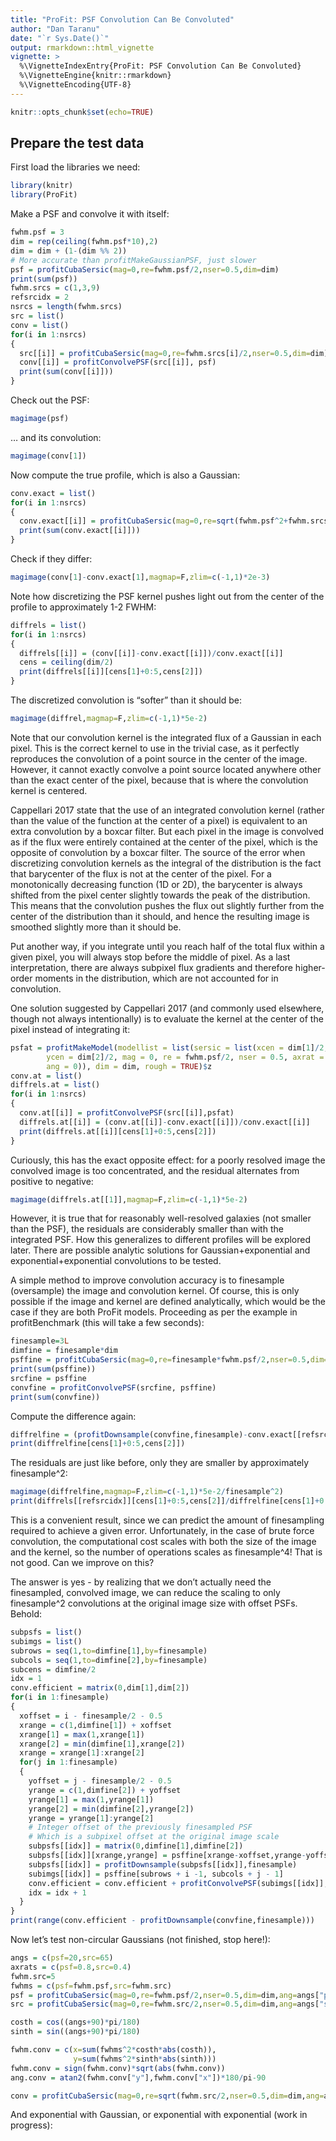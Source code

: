 ```yaml
---
title: "ProFit: PSF Convolution Can Be Convoluted"
author: "Dan Taranu"
date: "`r Sys.Date()`"
output: rmarkdown::html_vignette
vignette: >
  %\VignetteIndexEntry{ProFit: PSF Convolution Can Be Convoluted}
  %\VignetteEngine{knitr::rmarkdown}
  %\VignetteEncoding{UTF-8}
---
```


```r
knitr::opts_chunk$set(echo=TRUE)
```

## Prepare the test data

First load the libraries we need:

```r
library(knitr)
library(ProFit)
```

Make a PSF and convolve it with itself:

```r
fwhm.psf = 3
dim = rep(ceiling(fwhm.psf*10),2)
dim = dim + (1-(dim %% 2))
# More accurate than profitMakeGaussianPSF, just slower
psf = profitCubaSersic(mag=0,re=fwhm.psf/2,nser=0.5,dim=dim)
print(sum(psf))
fwhm.srcs = c(1,3,9)
refsrcidx = 2
nsrcs = length(fwhm.srcs)
src = list()
conv = list()
for(i in 1:nsrcs) 
{
  src[[i]] = profitCubaSersic(mag=0,re=fwhm.srcs[i]/2,nser=0.5,dim=dim)
  conv[[i]] = profitConvolvePSF(src[[i]], psf)
  print(sum(conv[[i]]))
}
```

Check out the PSF:

```r
magimage(psf)
```

... and its convolution:

```r
magimage(conv[1])
```

Now compute the true profile, which is also a Gaussian:

```r
conv.exact = list()
for(i in 1:nsrcs) 
{
  conv.exact[[i]] = profitCubaSersic(mag=0,re=sqrt(fwhm.psf^2+fwhm.srcs[i]^2)/2,nser=0.5,dim=dim)
  print(sum(conv.exact[[i]]))
}
```

Check if they differ:

```r
magimage(conv[1]-conv.exact[1],magmap=F,zlim=c(-1,1)*2e-3)
```

Note how discretizing the PSF kernel pushes light out from the center of the profile to approximately 1-2 FWHM:

```r
diffrels = list()
for(i in 1:nsrcs)
{
  diffrels[[i]] = (conv[[i]]-conv.exact[[i]])/conv.exact[[i]]
  cens = ceiling(dim/2)
  print(diffrels[[i]][cens[1]+0:5,cens[2]]) 
}
```

The discretized convolution is "softer" than it should be:

```r
magimage(diffrel,magmap=F,zlim=c(-1,1)*5e-2)
```

Note that our convolution kernel is the integrated flux of a Gaussian in each pixel. This is the correct kernel to use in the trivial case, as it perfectly reproduces the convolution of a point source in the center of the image. However, it cannot exactly convolve a point source located anywhere other than the exact center of the pixel, because that is where the convolution kernel is centered.

Cappellari 2017 state that the use of an integrated convolution kernel (rather than the value of the function at the center of a pixel) is equivalent to an extra convolution by a boxcar filter. But each pixel in the image is convolved as if the flux were entirely contained at the center of the pixel, which is the opposite of convolution by a boxcar filter. The source of the error when discretizing convolution kernels as the integral of the distribution is the fact that barycenter of the flux is not at the center of the pixel. For a monotonically decreasing function (1D or 2D), the barycenter is always shifted from the pixel center slightly towards the peak of the distribution. This means that the convolution pushes the flux out slightly further from the center of the distribution than it should, and hence the resulting image is smoothed slightly more than it should be.

Put another way, if you integrate until you reach half of the total flux within a given pixel, you will always stop before the middle of pixel. As a last interpretation, there are always subpixel flux gradients and therefore higher-order moments in the distribution, which are not accounted for in convolution.

One solution suggested by Cappellari 2017 (and commonly used elsewhere, though not always intentionally) is to evaluate the kernel at the center of the pixel instead of integrating it:

```r
psfat = profitMakeModel(modellist = list(sersic = list(xcen = dim[1]/2, 
        ycen = dim[2]/2, mag = 0, re = fwhm.psf/2, nser = 0.5, axrat = 1, 
        ang = 0)), dim = dim, rough = TRUE)$z
conv.at = list()
diffrels.at = list()
for(i in 1:nsrcs)
{
  conv.at[[i]] = profitConvolvePSF(src[[i]],psfat)
  diffrels.at[[i]] = (conv.at[[i]]-conv.exact[[i]])/conv.exact[[i]]
  print(diffrels.at[[i]][cens[1]+0:5,cens[2]])
}
```

Curiously, this has the exact opposite effect: for a poorly resolved image the convolved image is too concentrated, and the residual alternates from positive to negative:

```r
magimage(diffrels.at[[1]],magmap=F,zlim=c(-1,1)*5e-2)
```

However, it is true that for reasonably well-resolved galaxies (not smaller than the PSF), the residuals are considerably smaller than with the integrated PSF. How this generalizes to different profiles will be explored later. There are possible analytic solutions for Gaussian+exponential and exponential+exponential convolutions to be tested.

A simple method to improve convolution accuracy is to finesample (oversample) the image and convolution kernel. Of course, this is only possible if the image and kernel are defined analytically, which would be the case if they are both ProFit models. Proceeding as per the example in profitBenchmark (this will take a few seconds):

```r
finesample=3L
dimfine = finesample*dim
psffine = profitCubaSersic(mag=0,re=finesample*fwhm.psf/2,nser=0.5,dim=dimfine)
print(sum(psffine))
srcfine = psffine
convfine = profitConvolvePSF(srcfine, psffine)
print(sum(convfine))
```

Compute the difference again:

```r
diffrelfine = (profitDownsample(convfine,finesample)-conv.exact[[refsrcidx]])/conv.exact[[refsrcidx]]
print(diffrelfine[cens[1]+0:5,cens[2]])
```

The residuals are just like before, only they are smaller by approximately finesample^2:

```r
magimage(diffrelfine,magmap=F,zlim=c(-1,1)*5e-2/finesample^2)
print(diffrels[[refsrcidx]][cens[1]+0:5,cens[2]]/diffrelfine[cens[1]+0:5,cens[2]])
```

This is a convenient result, since we can predict the amount of finesampling required to achieve a given error. Unfortunately, in the case of brute force convolution, the computational cost scales with both the size of the image and the kernel, so the number of operations scales as finesample^4! That is not good. Can we improve on this?

The answer is yes - by realizing that we don't actually need the finesampled, convolved image, we can reduce the scaling to only finesample^2 convolutions at the original image size with offset PSFs. Behold:

```r
subpsfs = list()
subimgs = list()
subrows = seq(1,to=dimfine[1],by=finesample)
subcols = seq(1,to=dimfine[2],by=finesample)
subcens = dimfine/2
idx = 1
conv.efficient = matrix(0,dim[1],dim[2])
for(i in 1:finesample)
{
  xoffset = i - finesample/2 - 0.5
  xrange = c(1,dimfine[1]) + xoffset
  xrange[1] = max(1,xrange[1])
  xrange[2] = min(dimfine[1],xrange[2])
  xrange = xrange[1]:xrange[2]
  for(j in 1:finesample)
  {
    yoffset = j - finesample/2 - 0.5
    yrange = c(1,dimfine[2]) + yoffset
    yrange[1] = max(1,yrange[1])
    yrange[2] = min(dimfine[2],yrange[2])
    yrange = yrange[1]:yrange[2]
    # Integer offset of the previously finesampled PSF
    # Which is a subpixel offset at the original image scale
    subpsfs[[idx]] = matrix(0,dimfine[1],dimfine[2])
    subpsfs[[idx]][xrange,yrange] = psffine[xrange-xoffset,yrange-yoffset]
    subpsfs[[idx]] = profitDownsample(subpsfs[[idx]],finesample)
    subimgs[[idx]] = psffine[subrows + i -1, subcols + j - 1]
    conv.efficient = conv.efficient + profitConvolvePSF(subimgs[[idx]],subpsfs[[idx]])
    idx = idx + 1
  }
}
print(range(conv.efficient - profitDownsample(convfine,finesample)))
```

Now let's test non-circular Gaussians (not finished, stop here!):

```r
angs = c(psf=20,src=65)
axrats = c(psf=0.8,src=0.4)
fwhm.src=5
fwhms = c(psf=fwhm.psf,src=fwhm.src)
psf = profitCubaSersic(mag=0,re=fwhm.psf/2,nser=0.5,dim=dim,ang=angs["psf"], axrat=axrats["psf"])
src = profitCubaSersic(mag=0,re=fwhm.src/2,nser=0.5,dim=dim,ang=angs["src"], axrat=axrats["src"])

costh = cos((angs+90)*pi/180)
sinth = sin((angs+90)*pi/180)

fwhm.conv = c(x=sum(fwhms^2*costh*abs(costh)),
              y=sum(fwhms^2*sinth*abs(sinth)))
fwhm.conv = sign(fwhm.conv)*sqrt(abs(fwhm.conv))
ang.conv = atan2(fwhm.conv["y"],fwhm.conv["x"])*180/pi-90

conv = profitCubaSersic(mag=0,re=sqrt(fwhm.src/2,nser=0.5,dim=dim,ang=angs["src"], axrat=axrats["src"])

```

And exponential with Gaussian, or exponential with exponential (work in progress):